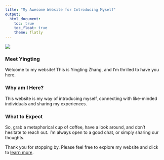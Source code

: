 ```yaml
---
title: "My Awesome Website for Introducing Myself"
output: 
  html_document:
    toc: true
    toc_float: true
    theme: flatly
---
```


![](https://media.giphy.com/media/drXGoW1iudhKw/giphy.gif)

### **Meet Yingting**


Welcome to my website! This is Yingting Zhang, and I'm thrilled to have you here. 

### **Why am I Here?**

This website is my way of introducing myself, connecting with like-minded individuals and sharing my experiences.

### **What to Expect**

So, grab a metaphorical cup of coffee, have a look around, and don't hesitate to reach out. I'm always open to a good chat, or simply sharing our thoughts.

Thank you for stopping by. Please feel free to explore my website and click to [learn more](experience.html).

 